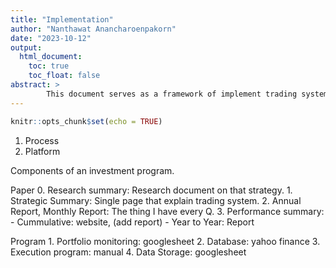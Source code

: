 ```yaml
---
title: "Implementation"
author: "Nanthawat Anancharoenpakorn"
date: "2023-10-12"
output: 
  html_document:
    toc: true
    toc_float: false
abstract: >
        This document serves as a framework of implement trading system. 
---
```


```r
knitr::opts_chunk$set(echo = TRUE)
```



1. Process
2. Platform



Components of an investment program. 


Paper
0. Research summary: Research document on that strategy.
1. Strategic Summary: Single page that explain trading system.
2. Annual Report, Monthly Report: The thing I have every Q.
3. Performance summary:
-   Cummulative: website, (add report)
-   Year to Year: Report

Program
1. Portfolio monitoring: googlesheet
2. Database: yahoo finance
3. Execution program: manual 
4. Data Storage: googlesheet










